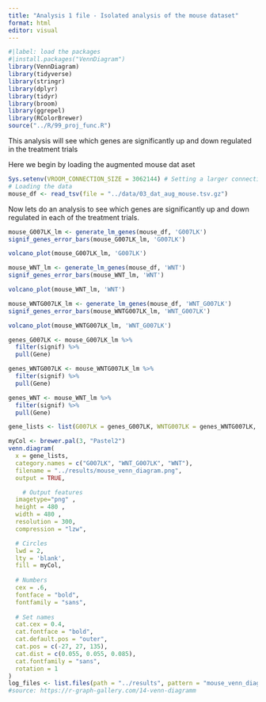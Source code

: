 ```yaml
---
title: "Analysis 1 file - Isolated analysis of the mouse dataset"
format: html
editor: visual
---
```


```r
#|label: load the packages
#|install.packages("VennDiagram")
library(VennDiagram)
library(tidyverse)
library(stringr)
library(dplyr)
library(tidyr)
library(broom)
library(ggrepel)
library(RColorBrewer)
source("../R/99_proj_func.R")
```

This analysis will see which genes are significantly up and down regulated in the treatment trials

Here we begin by loading the augmented mouse dat aset

```r
Sys.setenv(VROOM_CONNECTION_SIZE = 3062144) # Setting a larger connection buffer to be able to load the data
# Loading the data
mouse_df <- read_tsv(file = "../data/03_dat_aug_mouse.tsv.gz")
```

Now lets do an analysis to see which genes are significantly up and down regulated in each of the treatment trials.

```r
mouse_G007LK_lm <- generate_lm_genes(mouse_df, 'G007LK')
signif_genes_error_bars(mouse_G007LK_lm, 'G007LK')
```

```r
volcano_plot(mouse_G007LK_lm, 'G007LK')
```

```r
mouse_WNT_lm <- generate_lm_genes(mouse_df, 'WNT')
signif_genes_error_bars(mouse_WNT_lm, 'WNT')

```

```r
volcano_plot(mouse_WNT_lm, 'WNT')
```

```r
mouse_WNTG007LK_lm <- generate_lm_genes(mouse_df, 'WNT_G007LK')
signif_genes_error_bars(mouse_WNTG007LK_lm, 'WNT_G007LK')

```

```r
volcano_plot(mouse_WNTG007LK_lm, 'WNT_G007LK')
```

```r
genes_G007LK <- mouse_G007LK_lm %>% 
  filter(signif) %>%
  pull(Gene)

genes_WNTG007LK <- mouse_WNTG007LK_lm %>% 
  filter(signif) %>% 
  pull(Gene)

genes_WNT <- mouse_WNT_lm %>% 
  filter(signif) %>% 
  pull(Gene)

gene_lists <- list(G007LK = genes_G007LK, WNTG007LK = genes_WNTG007LK, WNT = genes_WNT)

```

```r
myCol <- brewer.pal(3, "Pastel2")
venn.diagram(
  x = gene_lists,
  category.names = c("G007LK", "WNT_G007LK", "WNT"),
  filename = "../results/mouse_venn_diagram.png",
  output = TRUE,

    # Output features
  imagetype="png" ,
  height = 480 , 
  width = 480 , 
  resolution = 300,
  compression = "lzw",

  # Circles
  lwd = 2,
  lty = 'blank',
  fill = myCol,
  
  # Numbers
  cex = .6,
  fontface = "bold",
  fontfamily = "sans",
  
  # Set names
  cat.cex = 0.4,
  cat.fontface = "bold",
  cat.default.pos = "outer",
  cat.pos = c(-27, 27, 135),
  cat.dist = c(0.055, 0.055, 0.085),
  cat.fontfamily = "sans",
  rotation = 1
)
log_files <- list.files(path = "../results", pattern = "mouse_venn_diagram\\.png\\.2023.*\\.log$", full.names = TRUE)
#source: https://r-graph-gallery.com/14-venn-diagramm
```

```         
```

\
